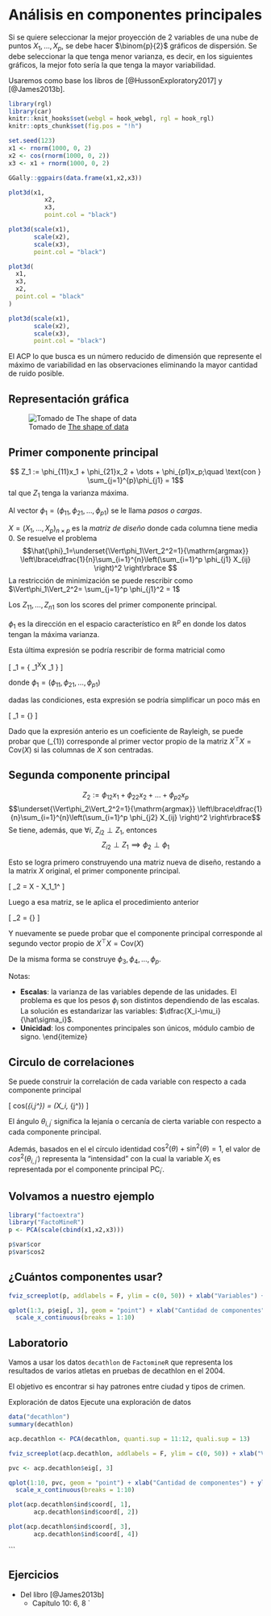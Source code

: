 # Análisis en componentes principales

Si se quiere seleccionar la mejor proyección de 2 variables de una nube de puntos $X_1,\dots, X_p$, se debe hacer $\binom{p}{2}$ gráficos de dispersión. Se debe seleccionar la que tenga menor varianza, es decir, en los siguientes gráficos, la mejor foto sería la que tenga la mayor variabilidad. 

Usaremos como base los libros de [@HussonExploratory2017] y [@James2013b].

```r
library(rgl)
library(car)
knitr::knit_hooks$set(webgl = hook_webgl, rgl = hook_rgl)
knitr::opts_chunk$set(fig.pos = "!h")
```

```r
set.seed(123)
x1 <- rnorm(1000, 0, 2)
x2 <- cos(rnorm(1000, 0, 2))
x3 <- x1 + rnorm(1000, 0, 2)
```

```r
GGally::ggpairs(data.frame(x1,x2,x3))
```


```r
plot3d(x1,
          x2,
          x3,
          point.col = "black")

plot3d(scale(x1),
       scale(x2),
       scale(x3),
       point.col = "black")

```

```r

plot3d(
  x1,
  x3,
  x2,
  point.col = "black"
)

plot3d(scale(x1),
       scale(x2),
       scale(x3),
       point.col = "black")

```




<!-- ```{r, echo=FALSE} -->
<!-- library(ggplot2) -->

<!-- qplot(1:300, rnorm(300, sd = 0.1) + 5, ylim = c(0, 10)) + theme_minimal() + xlab("") + ylab("") -->
<!-- qplot(1:300, (3 * 1:300 + 100 * cos(1:300 / (2 * pi)) + 200 * rnorm(300, sd = -->
<!--                                                                       0.1)) / 100) + theme_minimal() + xlab("") + ylab("") -->
<!-- ``` -->

El ACP lo que busca es un número reducido de dimensión que represente el máximo de variabilidad en las observaciones eliminando la mayor cantidad de ruido posible. 

## Representación gráfica

![Tomado de [The shape of data](https://shapeofdata.wordpress.com/2013/04/09/principle-component-analysis/)](manual_figures/pca.png)

## Primer componente principal





$$ Z_1 := \phi_{11}x_1 +  \phi_{21}x_2 + \dots + \phi_{p1}x_p;\quad \text{con } \sum_{j=1}^{p}\phi_{j1} = 1$$
tal que $Z_1$ tenga la varianza máxima.

Al vector $\phi_1 = (\phi_{11}, \phi_{21},\dots,\phi_{p1})$ se le llama *pasos o cargas*. 

$X = (X_1,\dots,X_p)_{n\times p}$ es la *matriz de diseño* donde cada columna tiene media 0. Se resuelve el problema
$$\hat{\phi}_1=\underset{\Vert\phi_1\Vert_2^2=1}{\mathrm{argmax}} \left\lbrace\dfrac{1}{n}\sum_{i=1}^{n}\left(\sum_{i=1}^p \phi_{j1} X_{ij} \right)^2 \right\rbrace $$
La restricción de minimización se puede rescribir como $\Vert\phi_1\Vert_2^2= \sum_{j=1}^p \phi_{j1}^2 = 1$

Los $Z_{11},\dots, Z_{n1}$ son los scores del primer componente principal.

$\phi_1$ es la dirección en el espacio característico en $\mathbb{R}^p$ en donde los datos tengan la máxima varianza.


Esta última expresión se podría rescribir de forma matricial como 

\[
\hat{\phi}_1 = \underset{\Vert\phi_1\Vert_2^2=1}{\mathrm{argmax}} \left\{ \phi_1^\top X^\top X \phi_1 \right\}
\]

donde $\phi_1 = (\phi_{11}, \phi_{21},\dots,\phi_{p1})$


dadas las condiciones, esta expresión se podría simplificar un poco más en 

\[
\hat{\phi}_1 = \underset{\phi_1}{\mathrm{argmax}} \left\{\frac{\phi_1^\top X^\top X \phi_1 }{\phi_1^\top \phi_1}\right\}
\]

Dado que la expresión anterio es un coeficiente de Rayleigh, se puede probar  que \(\hat{\phi}_{1}\) corresponde al primer vector propio de la matriz $X^\top X = \mathrm{Cov}(X)$ si las columnas de $X$ son centradas.

## Segunda componente principal



$$ Z_{2}:= \phi_{12}x_1 + \phi_{22}x_2+\dots+\phi_{p2}x_p$$
 $$\underset{\Vert\phi_2\Vert_2^2=1}{\mathrm{argmax}} \left\lbrace\dfrac{1}{n}\sum_{i=1}^{n}\left(\sum_{i=1}^p \phi_{j2} X_{ij} \right)^2 \right\rbrace$$
 Se tiene, además, que $\forall i$, $Z_{i2}\perp Z_1$, entonces 
 $$ Z_{i2}\perp Z_1 \implies \phi_{2} \perp \phi_{1}$$

Esto se logra primero construyendo una matriz nueva de diseño, restando a la matrix $X$ original, el primer componente principal. 

\[
\tilde{X}_2 = X - X\phi_1\phi_1^\top
\]

Luego a esa matriz, se le aplica el procedimiento anterior 

\[
\hat{\phi}_2 = \underset{\phi_2}{\mathrm{argmax}} \left\{\frac{\phi_2^\top X^\top X \phi_2 }{\phi_2^\top \phi_2}\right\}
\]

Y nuevamente se puede probar que el componente principal corresponde al segundo vector propio de 
$X^\top X = \mathrm{Cov}(X)$


De la misma forma se construye $\phi_3,\phi_4,\dots, \phi_p$.

Notas: 

- **Escalas**: la varianza de las variables depende de las unidades. El problema es que los pesos $\phi_i$ son distintos dependiendo de las escalas. La solución es estandarizar las variables: $\dfrac{X_i-\mu_i}{\hat\sigma_i}$.
- **Unicidad**: los componentes principales son únicos, módulo cambio de signo.
\end{itemize}


## Circulo de correlaciones 

Se puede construir la correlación de cada variable con respecto a cada componente principal 

\[
cos(\theta_{i,j^\prime}) = \mathrm{Corr}(X_i, \mathrm{PC}_{j^\prime})
\]

El ángulo $\theta_{i,j^\prime}$ significa la lejanía o cercanía de cierta variable con respecto a cada componente principal. 

Además, basados en el el círculo identidad $\cos^2(\theta)+\sin^2(\theta)=1$, el valor de $cos^2(\theta_{i,j^\prime})$ representa la "intensidad" con la cual la variable $X_i$ es representada por el componente principal $\mathrm{PC}_{i^\prime}$.

## Volvamos a nuestro ejemplo 

```r
library("factoextra")
library("FactoMineR")
p <- PCA(scale(cbind(x1,x2,x3)))
```

```r
p$var$cor
p$var$cos2
```





## ¿Cuántos componentes usar?

```r
fviz_screeplot(p, addlabels = F, ylim = c(0, 50)) + xlab("Variables") + ylab("Porcentaje de varianza de Z explicada") + labs(title = "Diagrama")
```
```r
qplot(1:3, p$eig[, 3], geom = "point") + xlab("Cantidad de componentes") + ylab("Varianza acumulada") + geom_line() + theme_minimal() + geom_hline(yintercept = 80, color = "red") +
  scale_x_continuous(breaks = 1:10)
```






## Laboratorio

Vamos a usar los datos `decathlon` de `FactomineR` que representa los resultados de varios atletas en pruebas de decathlon en el 2004. 

El objetivo es encontrar si hay patrones entre ciudad y tipos de crimen.

Exploración de datos
Ejecute una exploración de datos


```r
data("decathlon")
summary(decathlon)
```


```r
acp.decathlon <- PCA(decathlon, quanti.sup = 11:12, quali.sup = 13)
```


```r
fviz_screeplot(acp.decathlon, addlabels = F, ylim = c(0, 50)) + xlab("Variables") + ylab("Porcentaje de varianza de Z explicada") + labs(title = "Diagrama")
```


```r
pvc <- acp.decathlon$eig[, 3]
```


```r
qplot(1:10, pvc, geom = "point") + xlab("Cantidad de componentes") + ylab("Varianza acumulada") + geom_line() + theme_minimal() + geom_hline(yintercept = 80, color = "red") +
  scale_x_continuous(breaks = 1:10)
```


```r
plot(acp.decathlon$ind$coord[, 1],
       acp.decathlon$ind$coord[, 2])

plot(acp.decathlon$ind$coord[, 3],
       acp.decathlon$ind$coord[, 4])

```

```

## Ejercicios 

- Del libro [@James2013b] 
    - Capítulo 10:  6, 8
`

